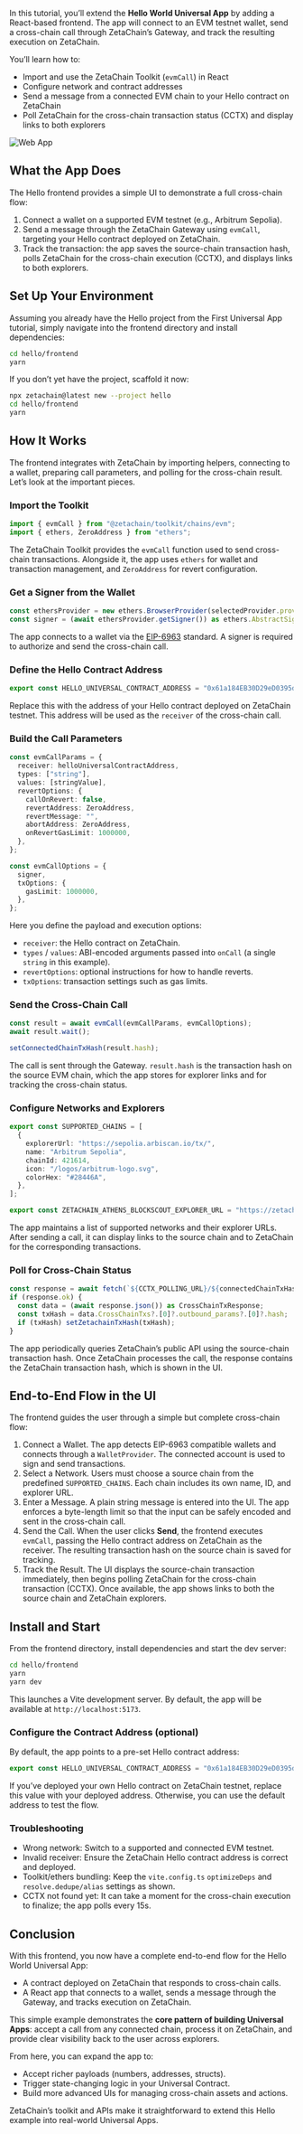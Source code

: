 In this tutorial, you’ll extend the **Hello World Universal App** by adding a
React-based frontend. The app will connect to an EVM testnet wallet, send a
cross-chain call through ZetaChain’s Gateway, and track the resulting execution
on ZetaChain.

You’ll learn how to:

- Import and use the ZetaChain Toolkit (`evmCall`) in React
- Configure network and contract addresses
- Send a message from a connected EVM chain to your Hello contract on ZetaChain
- Poll ZetaChain for the cross-chain transaction status (CCTX) and display links
  to both explorers

![Web App](/img/docs/frontend.png)

## What the App Does

The Hello frontend provides a simple UI to demonstrate a full cross-chain flow:

1. Connect a wallet on a supported EVM testnet (e.g., Arbitrum Sepolia).
2. Send a message through the ZetaChain Gateway using `evmCall`, targeting your
   Hello contract deployed on ZetaChain.
3. Track the transaction: the app saves the source-chain transaction hash, polls
   ZetaChain for the cross-chain execution (CCTX), and displays links to both
   explorers.

## Set Up Your Environment

Assuming you already have the Hello project from the First Universal App
tutorial, simply navigate into the frontend directory and install dependencies:

```bash
cd hello/frontend
yarn
```

If you don’t yet have the project, scaffold it now:

```bash
npx zetachain@latest new --project hello
cd hello/frontend
yarn
```

## How It Works

The frontend integrates with ZetaChain by importing helpers, connecting to a
wallet, preparing call parameters, and polling for the cross-chain result. Let’s
look at the important pieces.

### Import the Toolkit

```ts filename="frontend/src/MessageFlowCard.tsx"
import { evmCall } from "@zetachain/toolkit/chains/evm";
import { ethers, ZeroAddress } from "ethers";
```

The ZetaChain Toolkit provides the `evmCall` function used to send cross-chain
transactions. Alongside it, the app uses `ethers` for wallet and transaction
management, and `ZeroAddress` for revert configuration.

### Get a Signer from the Wallet

```ts filename="frontend/src/MessageFlowCard.tsx"
const ethersProvider = new ethers.BrowserProvider(selectedProvider.provider);
const signer = (await ethersProvider.getSigner()) as ethers.AbstractSigner;
```

The app connects to a wallet via the
[EIP-6963](https://eips.ethereum.org/EIPS/eip-6963) standard. A signer is
required to authorize and send the cross-chain call.

### Define the Hello Contract Address

```ts filename="frontend/src/constants/contracts.ts"
export const HELLO_UNIVERSAL_CONTRACT_ADDRESS = "0x61a184EB30D29eD0395d1ADF38CC7d2F966c4A82";
```

Replace this with the address of your Hello contract deployed on ZetaChain
testnet. This address will be used as the `receiver` of the cross-chain call.

### Build the Call Parameters

```ts filename="frontend/src/MessageFlowCard.tsx"
const evmCallParams = {
  receiver: helloUniversalContractAddress,
  types: ["string"],
  values: [stringValue],
  revertOptions: {
    callOnRevert: false,
    revertAddress: ZeroAddress,
    revertMessage: "",
    abortAddress: ZeroAddress,
    onRevertGasLimit: 1000000,
  },
};

const evmCallOptions = {
  signer,
  txOptions: {
    gasLimit: 1000000,
  },
};
```

Here you define the payload and execution options:

- `receiver`: the Hello contract on ZetaChain.
- `types` / `values`: ABI-encoded arguments passed into `onCall` (a single
  `string` in this example).
- `revertOptions`: optional instructions for how to handle reverts.
- `txOptions`: transaction settings such as gas limits.

### Send the Cross-Chain Call

```ts filename="frontend/src/MessageFlowCard.tsx"
const result = await evmCall(evmCallParams, evmCallOptions);
await result.wait();

setConnectedChainTxHash(result.hash);
```

The call is sent through the Gateway. `result.hash` is the transaction hash on
the source EVM chain, which the app stores for explorer links and for tracking
the cross-chain status.

### Configure Networks and Explorers

```ts filename="frontend/src/constants/chains.ts"
export const SUPPORTED_CHAINS = [
  {
    explorerUrl: "https://sepolia.arbiscan.io/tx/",
    name: "Arbitrum Sepolia",
    chainId: 421614,
    icon: "/logos/arbitrum-logo.svg",
    colorHex: "#28446A",
  },
];

export const ZETACHAIN_ATHENS_BLOCKSCOUT_EXPLORER_URL = "https://zetachain-testnet.blockscout.com/tx/";
```

The app maintains a list of supported networks and their explorer URLs. After
sending a call, it can display links to the source chain and to ZetaChain for
the corresponding transactions.

### Poll for Cross-Chain Status

```ts filename="frontend/src/MessageFlowCard.tsx"
const response = await fetch(`${CCTX_POLLING_URL}/${connectedChainTxHash}`);
if (response.ok) {
  const data = (await response.json()) as CrossChainTxResponse;
  const txHash = data.CrossChainTxs?.[0]?.outbound_params?.[0]?.hash;
  if (txHash) setZetachainTxHash(txHash);
}
```

The app periodically queries ZetaChain’s public API using the source-chain
transaction hash. Once ZetaChain processes the call, the response contains the
ZetaChain transaction hash, which is shown in the UI.

## End-to-End Flow in the UI

The frontend guides the user through a simple but complete cross-chain flow:

1. Connect a Wallet. The app detects EIP-6963 compatible wallets and connects
   through a `WalletProvider`. The connected account is used to sign and send
   transactions.
2. Select a Network. Users must choose a source chain from the predefined
   `SUPPORTED_CHAINS`. Each chain includes its own name, ID, and explorer URL.
3. Enter a Message. A plain string message is entered into the UI. The app
   enforces a byte-length limit so that the input can be safely encoded and sent
   in the cross-chain call.
4. Send the Call. When the user clicks **Send**, the frontend executes
   `evmCall`, passing the Hello contract address on ZetaChain as the receiver.
   The resulting transaction hash on the source chain is saved for tracking.
5. Track the Result. The UI displays the source-chain transaction immediately,
   then begins polling ZetaChain for the cross-chain transaction (CCTX). Once
   available, the app shows links to both the source chain and ZetaChain
   explorers.

## Install and Start

From the frontend directory, install dependencies and start the dev server:

```bash
cd hello/frontend
yarn
yarn dev
```

This launches a Vite development server. By default, the app will be available
at `http://localhost:5173`.

### Configure the Contract Address (optional)

By default, the app points to a pre-set Hello contract address:

```ts filename="frontend/src/constants/contracts.ts"
export const HELLO_UNIVERSAL_CONTRACT_ADDRESS = "0x61a184EB30D29eD0395d1ADF38CC7d2F966c4A82";
```

If you’ve deployed your own Hello contract on ZetaChain testnet, replace this
value with your deployed address. Otherwise, you can use the default address to
test the flow.

### Troubleshooting

- Wrong network: Switch to a supported and connected EVM testnet.
- Invalid receiver: Ensure the ZetaChain Hello contract address is correct and
  deployed.
- Toolkit/ethers bundling: Keep the `vite.config.ts` `optimizeDeps` and
  `resolve.dedupe/alias` settings as shown.
- CCTX not found yet: It can take a moment for the cross-chain execution to
  finalize; the app polls every 15s.

## Conclusion

With this frontend, you now have a complete end-to-end flow for the Hello World
Universal App:

- A contract deployed on ZetaChain that responds to cross-chain calls.
- A React app that connects to a wallet, sends a message through the Gateway,
  and tracks execution on ZetaChain.

This simple example demonstrates the **core pattern of building Universal
Apps**: accept a call from any connected chain, process it on ZetaChain, and
provide clear visibility back to the user across explorers.

From here, you can expand the app to:

- Accept richer payloads (numbers, addresses, structs).
- Trigger state-changing logic in your Universal Contract.
- Build more advanced UIs for managing cross-chain assets and actions.

ZetaChain’s toolkit and APIs make it straightforward to extend this Hello
example into real-world Universal Apps.
